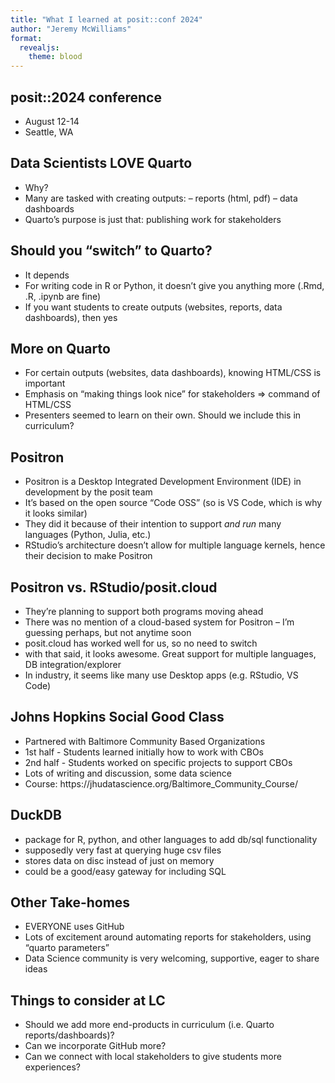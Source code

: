 ```yaml
---
title: "What I learned at posit::conf 2024"
author: "Jeremy McWilliams"
format: 
  revealjs:
    theme: blood
---
```


## posit::2024 conference

- August 12-14
- Seattle, WA

## Data Scientists LOVE Quarto

- Why?
- Many are tasked with creating outputs:
-- reports (html, pdf)
-- data dashboards
- Quarto's purpose is just that: publishing work for stakeholders

## Should you "switch" to Quarto?
- It depends
- For writing code in R or Python, it doesn't give you anything more (.Rmd, .R, .ipynb are fine)
- If you want students to create outputs (websites, reports, data dashboards), then yes


## More on Quarto
::: {.incremental}
- For certain outputs (websites, data dashboards), knowing HTML/CSS is important
- Emphasis on "making things look nice" for stakeholders => command of HTML/CSS
- Presenters seemed to learn on their own. Should we include this in curriculum?
:::


## Positron
- Positron is a Desktop Integrated Development Environment (IDE) in development by the posit team
- It's based on the open source "Code OSS" (so is VS Code, which is why it looks similar)
- They did it because of their intention to support *and run* many languages (Python, Julia, etc.)
- RStudio's architecture doesn't allow for multiple language kernels, hence their decision to make Positron

## Positron vs. RStudio/posit.cloud
- They're planning to support both programs moving ahead
- There was no mention of a cloud-based system for Positron -- I'm guessing perhaps, but not anytime soon
- posit.cloud has worked well for us, so no need to switch
- with that said, it looks awesome. Great support for multiple languages, DB integration/explorer
- In industry, it seems like many use Desktop apps (e.g. RStudio, VS Code)


## Johns Hopkins Social Good Class
- Partnered with Baltimore Community Based Organizations
- 1st half - Students learned initially how to work with CBOs
- 2nd half - Students worked on specific projects to support CBOs
- Lots of writing and discussion, some data science
- Course: https://jhudatascience.org/Baltimore_Community_Course/

## DuckDB
- package for R, python, and other languages to add db/sql functionality
- supposedly very fast at querying huge csv files
- stores data on disc instead of just on memory
- could be a good/easy gateway for including SQL


## Other Take-homes
- EVERYONE uses GitHub
- Lots of excitement around automating reports for stakeholders, using "quarto parameters"
- Data Science community is very welcoming, supportive, eager to share ideas



## Things to consider at LC
- Should we add more end-products in curriculum (i.e. Quarto reports/dashboards)?
- Can we incorporate GitHub more?
- Can we connect with local stakeholders to give students more experiences?


